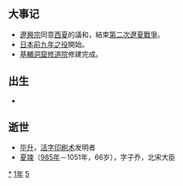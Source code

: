 {{yearTOC|1051|契丹'''[[重熙|重熙]]二十年'''；北宋'''[[皇祐|皇祐]]三年'''；西夏'''[[天祐垂聖|天祐垂聖]]二年'''；大理'''[[保安_(段思廉)|保安]]七年'''；越南'''[[崇興大寶|崇興大寶]]三年'''；日本'''[[永承|永承]]六年'''}}
== 大事记 ==
*[[遼興宗|遼興宗]]同意[[西夏|西夏]]的議和，結束[[遼夏戰爭|第二次遼夏戰爭]]。
*[[日本|日本]][[前九年之役|前九年之役]]開始。
*[[基輔洞窟修道院|基輔洞窟修道院]]修建完成。

== 出生 ==
*

== 逝世 ==
{{Wikisource year mention}}
*[[毕升|毕升]]，[[活字印刷术|活字印刷术]]发明者
*[[夏竦|夏竦]]（[[985年|985年]]－1051年，66岁），字子乔，北宋大臣

[[Category:1051年|*]]
[[Category:1050年代|1年]]
[[Category:11世纪各年|5]]